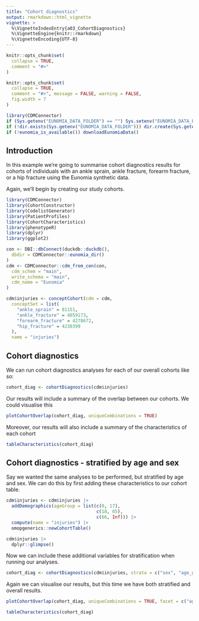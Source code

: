 ```yaml
---
title: "Cohort diagnostics"
output: rmarkdown::html_vignette
vignette: >
  %\VignetteIndexEntry{a03_CohortDiagnostics}
  %\VignetteEngine{knitr::rmarkdown}
  %\VignetteEncoding{UTF-8}
---
```


```r
knitr::opts_chunk$set(
  collapse = TRUE,
  comment = "#>"
)
```

```r
knitr::opts_chunk$set(
  collapse = TRUE,
  comment = "#>", message = FALSE, warning = FALSE,
  fig.width = 7
)

library(CDMConnector)
if (Sys.getenv("EUNOMIA_DATA_FOLDER") == "") Sys.setenv("EUNOMIA_DATA_FOLDER" = tempdir())
if (!dir.exists(Sys.getenv("EUNOMIA_DATA_FOLDER"))) dir.create(Sys.getenv("EUNOMIA_DATA_FOLDER"))
if (!eunomia_is_available()) downloadEunomiaData()
```

## Introduction
In this example we're going to summarise cohort diagnostics results for cohorts of individuals with an ankle sprain, ankle fracture, forearm fracture, or a hip fracture using the Eunomia synthetic data. 

Again, we'll begin by creating our study cohorts.

```r
library(CDMConnector)
library(CohortConstructor)
library(CodelistGenerator)
library(PatientProfiles)
library(CohortCharacteristics)
library(phenotypeR)
library(dplyr)
library(ggplot2)

con <- DBI::dbConnect(duckdb::duckdb(),
  dbdir = CDMConnector::eunomia_dir()
)
cdm <- CDMConnector::cdm_from_con(con,
  cdm_schem = "main",
  write_schema = "main",
  cdm_name = "Eunomia"
)

cdm$injuries <- conceptCohort(cdm = cdm,
  conceptSet = list(
    "ankle_sprain" = 81151,
    "ankle_fracture" = 4059173,
    "forearm_fracture" = 4278672,
    "hip_fracture" = 4230399
  ),
  name = "injuries")
```

## Cohort diagnostics

We can run cohort diagnostics analyses for each of our overall cohorts like so:
```r
cohort_diag <- cohortDiagnostics(cdm$injuries)
```

Our results will include a summary of the overlap between our cohorts. We could visualise this 
```r
plotCohortOverlap(cohort_diag, uniqueCombinations = TRUE)
```

Moreover, our results will also include a summary of the characteristics of each cohort
```r
tableCharacteristics(cohort_diag)
```


## Cohort diagnostics - stratified by age and sex

Say we wanted the same analyses to be performed, but stratified by age and sex. We can do this by first adding these characteristics to our cohort table.

```r
cdm$injuries <- cdm$injuries |> 
  addDemographics(ageGroup = list(c(0, 17),
                                  c(18, 65),
                                  c(66, Inf))) |> 
  compute(name = "injuries") |> 
  omopgenerics::newCohortTable()

cdm$injuries |> 
  dplyr::glimpse()
```

Now we can include these additional variables for stratification when running our analyses.
```r
cohort_diag <- cohortDiagnostics(cdm$injuries, strata = c("sex", "age_group"))
```

Again we can visualise our results, but this time we have both stratified and overall results.
```r
plotCohortOverlap(cohort_diag, uniqueCombinations = TRUE, facet = c("age_group", "sex"))
```

```r
tableCharacteristics(cohort_diag)
```
